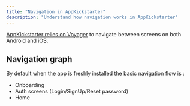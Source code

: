 ```yaml
--- 
title: "Navigation in AppKickstarter"
description: "Understand how navigation works in AppKickstarter"  
--- 
```


[AppKickstarter relies on Voyager](/blog/multiplatform-navigation-with-voyager) to navigate between screens on both Android and iOS.

## Navigation graph

By default when the app is freshly installed the basic navigation flow is : 

- Onboarding
- Auth screens (Login/SignUp/Reset password)
- Home